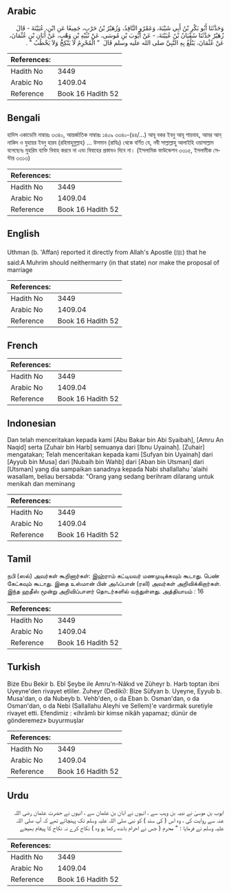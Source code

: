 ## Arabic


<div dir="rtl" lang="ar" style={{fontSize:'larger',backgroundColor:'#f8f9fa',padding:20}}>
وَحَدَّثَنَا أَبُو بَكْرِ بْنُ أَبِي شَيْبَةَ، وَعَمْرٌو النَّاقِدُ، وَزُهَيْرُ بْنُ حَرْبٍ، جَمِيعًا عَنِ ابْنِ، عُيَيْنَةَ - قَالَ زُهَيْرٌ حَدَّثَنَا سُفْيَانُ بْنُ عُيَيْنَةَ، - عَنْ أَيُّوبَ بْنِ مُوسَى، عَنْ نُبَيْهِ بْنِ وَهْبٍ، عَنْ أَبَانِ بْنِ عُثْمَانَ، عَنْ عُثْمَانَ، يَبْلُغُ بِهِ النَّبِيَّ صلى الله عليه وسلم قَالَ ‏ "‏ الْمُحْرِمُ لاَ يَنْكِحُ وَلاَ يَخْطُبُ ‏"‏ ‏.‏
</div>
<div style={{backgroundColor:'#f8f9fa',padding:20, marginBottom: 10}}><table> <thead> <tr> <th>References:</th> <th></th> </tr> </thead> <tbody><tr><td>Hadith No</td><td>3449</td></tr><tr><td>Arabic No</td><td>1409.04</td></tr><tr><td>Reference</td><td>Book 16 Hadith 52</td></tr></tbody></table></div>

## Bengali


<div dir="ltr" lang="bn" style={{fontSize:'larger',backgroundColor:'#f8f9fa',padding:20}}>
হাদিস একাডেমি নাম্বারঃ ৩৩৪০, আন্তর্জাতিক নাম্বারঃ ১৪০৯ ৩৩৪০-(৪৪/...) আবূ বকর ইবনু আবূ শায়বাহ, আমর আন্‌ নাকিদ ও যুহায়র ইবনু হারব (রহিমাহুমুল্লাহ) ... উসমান (রাযিঃ) থেকে বর্ণিত যে, নবী সাল্লাল্লাহু আলাইহি ওয়াসাল্লাম বলেছেনঃ মুহরিম ব্যক্তি বিবাহ করবে না এবং বিবাহের প্রস্তাবও দিবে না। (ইসলামিক ফাউন্ডেশন ৩৩১৫, ইসলামীক সেন্টার ৩৩১৩)
</div>
<div style={{backgroundColor:'#f8f9fa',padding:20, marginBottom: 10}}><table> <thead> <tr> <th>References:</th> <th></th> </tr> </thead> <tbody><tr><td>Hadith No</td><td>3449</td></tr><tr><td>Arabic No</td><td>1409.04</td></tr><tr><td>Reference</td><td>Book 16 Hadith 52</td></tr></tbody></table></div>

## English


<div dir="ltr" lang="en" style={{fontSize:'larger',backgroundColor:'#f8f9fa',padding:20}}>
Uthman (b. 'Affan) reported it directly from Allah's Apostle (ﷺ) that he said:A Muhrim should neithermarry (in that state) nor make the proposal of marriage
</div>
<div style={{backgroundColor:'#f8f9fa',padding:20, marginBottom: 10}}><table> <thead> <tr> <th>References:</th> <th></th> </tr> </thead> <tbody><tr><td>Hadith No</td><td>3449</td></tr><tr><td>Arabic No</td><td>1409.04</td></tr><tr><td>Reference</td><td>Book 16 Hadith 52</td></tr></tbody></table></div>

## French


<div dir="ltr" lang="fr" style={{fontSize:'larger',backgroundColor:'#f8f9fa',padding:20}}>

</div>
<div style={{backgroundColor:'#f8f9fa',padding:20, marginBottom: 10}}><table> <thead> <tr> <th>References:</th> <th></th> </tr> </thead> <tbody><tr><td>Hadith No</td><td>3449</td></tr><tr><td>Arabic No</td><td>1409.04</td></tr><tr><td>Reference</td><td>Book 16 Hadith 52</td></tr></tbody></table></div>

## Indonesian


<div dir="ltr" lang="id" style={{fontSize:'larger',backgroundColor:'#f8f9fa',padding:20}}>
Dan telah menceritakan kepada kami [Abu Bakar bin Abi Syaibah], [Amru An Naqid] serta [Zuhair bin Harb] semuanya dari [Ibnu Uyainah]. [Zuhair] mengatakan; Telah menceritakan kepada kami [Sufyan bin Uyainah] dari [Ayyub bin Musa] dari [Nubaih bin Wahb] dari [Aban bin Utsman] dari [Utsman] yang dia sampaikan sanadnya kepada Nabi shallallahu 'alaihi wasallam, beliau bersabda: "Orang yang sedang berihram dilarang untuk menikah dan meminang
</div>
<div style={{backgroundColor:'#f8f9fa',padding:20, marginBottom: 10}}><table> <thead> <tr> <th>References:</th> <th></th> </tr> </thead> <tbody><tr><td>Hadith No</td><td>3449</td></tr><tr><td>Arabic No</td><td>1409.04</td></tr><tr><td>Reference</td><td>Book 16 Hadith 52</td></tr></tbody></table></div>

## Tamil


<div dir="ltr" lang="ta" style={{fontSize:'larger',backgroundColor:'#f8f9fa',padding:20}}>
நபி (ஸல்) அவர்கள் கூறினார்கள்: இஹ்ராம் கட்டியவர் மணமுடிக்கவும் கூடாது. பெண் கேட்கவும் கூடாது. இதை உஸ்மான் பின் அஃப்பான் (ரலி) அவர்கள் அறிவிக்கிறார்கள். இந்த ஹதீஸ் மூன்று அறிவிப்பாளர் தொடர்களில் வந்துள்ளது. அத்தியாயம் : 16
</div>
<div style={{backgroundColor:'#f8f9fa',padding:20, marginBottom: 10}}><table> <thead> <tr> <th>References:</th> <th></th> </tr> </thead> <tbody><tr><td>Hadith No</td><td>3449</td></tr><tr><td>Arabic No</td><td>1409.04</td></tr><tr><td>Reference</td><td>Book 16 Hadith 52</td></tr></tbody></table></div>

## Turkish


<div dir="ltr" lang="tr" style={{fontSize:'larger',backgroundColor:'#f8f9fa',padding:20}}>
Bize Ebu Bekir b. Ebî Şeybe ile Amru'n-Nâkıd ve Züheyr b. Harb toptan ibni Uyeyne'den rivayet etliler. Zuheyr (Dediki): Bize Süfyan b. Uyeyne, Eyyub b. Musa'dan, o da Nubeyb b. Vehb'den, o da Eban b. Osman'dan, o da Osman'dan, o da Nebi (Sallallahu Aleyhi ve Sellem)'e vardırmak suretiyle rivayet etti. Efendimiz : «ihrâmlı bir kimse nikâh yapamaz; dünür de gönderemez» buyurmuşlar
</div>
<div style={{backgroundColor:'#f8f9fa',padding:20, marginBottom: 10}}><table> <thead> <tr> <th>References:</th> <th></th> </tr> </thead> <tbody><tr><td>Hadith No</td><td>3449</td></tr><tr><td>Arabic No</td><td>1409.04</td></tr><tr><td>Reference</td><td>Book 16 Hadith 52</td></tr></tbody></table></div>

## Urdu


<div dir="rtl" lang="ur" style={{fontSize:'larger',backgroundColor:'#f8f9fa',padding:20}}>
ایوب بن موسیٰ نے نبیہ بن وہب سے ، انہوں نے ابان بن عثمان سے ، انہوں نے حضرت عثمان رضی اللہ عنہ سے روایت کی ، وہ اس ( کی سند ) کو نبی صلی اللہ علیہ وسلم تک پہنچاتے تھے کہ آپ صلی اللہ علیہ وسلم نے فرمایا : " محرم ( جس نے احرام باندھ رکھا ہو وہ ) نکاح کرے نہ نکاح کا پیغام بھیجے
</div>
<div style={{backgroundColor:'#f8f9fa',padding:20, marginBottom: 10}}><table> <thead> <tr> <th>References:</th> <th></th> </tr> </thead> <tbody><tr><td>Hadith No</td><td>3449</td></tr><tr><td>Arabic No</td><td>1409.04</td></tr><tr><td>Reference</td><td>Book 16 Hadith 52</td></tr></tbody></table></div>